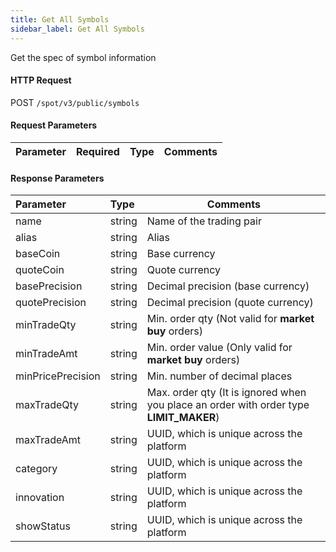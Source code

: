 ```yaml
---
title: Get All Symbols
sidebar_label: Get All Symbols
---
```


Get the spec of symbol information

#### HTTP Request
POST <code>/spot/v3/public/symbols</code>

#### Request Parameters
| Parameter | Required | Type | Comments|
|:----- |:-------|:-----|------ |

#### Response Parameters
| Parameter | Type | Comments|
|:----- |:-----|----- |
|name |string |Name of the trading pair |
|alias |string |Alias |
|baseCoin |string |Base currency |
|quoteCoin |string |Quote currency |
|basePrecision |string |Decimal precision (base currency) |
|quotePrecision |string |Decimal precision (quote currency) |
|minTradeQty |string |Min. order qty (Not valid for <b>market buy</b> orders) |
|minTradeAmt |string |Min. order value (Only valid for <b>market buy</b> orders) |
|minPricePrecision |string |Min. number of decimal places |
|maxTradeQty |string |Max. order qty (It is ignored when you place an order with order type <b>LIMIT_MAKER</b>) |
|maxTradeAmt |string |UUID, which is unique across the platform |
|category |string |UUID, which is unique across the platform |
|innovation |string |UUID, which is unique across the platform |
|showStatus |string |UUID, which is unique across the platform |